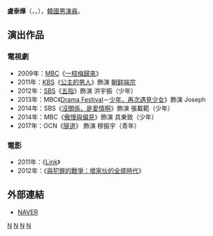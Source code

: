 {{藝人
|姓名 = 盧泰燁
|類型 = 男演員
|圖片 =
|圖片尺寸 = 
|圖片簡介 = 
|本名 = 
|外文名 = 노태엽
|外文 = ko
|羅馬拼音 = No Tae Yeob
|英文名 =
|暱稱 =
|其他藝名 = 
|國籍 = {{KOR}}
|出生日期 = {{birth_date_and_age|1998|2|8}}
|出生地點 = {{KOR}}
|宗教信仰 = 
|語言 = [[韓語|韓語]]
|配偶 = 
|職業 = [[演員|演員]]
|教育程度 = 
|出道作 = 
|出道日期 = 2009年
|代表作 = 
|活躍年代 =
|唱片公司 = 
|經紀公司 = Tone Entertainment
|相關團體 = 
|網站 = 
}}

'''盧泰燁'''（{{lang-ko|'''노태엽'''}}，{{lang-en|'''No Tae Yeob'''}}，{{bd|1998年|2月8日}}），[[韓國|韓國]][[男演員|男演員]]。

== 演出作品 ==
=== 電視劇 ===
*2009年：[[文化廣播_(韓國)|MBC]]《[[一枝梅歸來|一枝梅歸來]]》
*2011年：[[韓國放送公社|KBS]]《[[公主的男人|公主的男人]]》飾演 [[朝鲜端宗|朝鲜端宗]]
*2012年：[[SBS_(韓國)|SBS]]《[[五指|五指]]》飾演 洪宇振（少年）
*2013年：MBC《[[Drama_Festival|Drama Festival]]－[[Drama_Festival#第一季|少年，再次遇見少女]]》飾演 Joseph
*2014年：SBS《[[沒關係，是愛情啊|沒關係，是愛情啊]]》飾演 張載範（少年）
*2014年：MBC《[[傲慢與偏見_(韓國電視劇)|傲慢與偏見]]》飾演 具東致（少年）
*2017年：OCN《[[隧道_(電視劇)|隧道]]》 飾演 穆振宇（青年）

=== 電影 ===
*2011年：《[[Link|Link]]》
*2012年：《[[與犯罪的戰爭：壞家伙的全盛時代|與犯罪的戰爭：壞家伙的全盛時代]]》

== 外部連結 ==
*[http://search.naver.com/search.naver?sm=tab_hty.top&where=nexearch&ie=utf8&query=%EB%85%B8%ED%83%9C%EC%97%BD NAVER]{{ko}}


[[Category:韓國電視演員|N]]
[[Category:韓國電影演員|N]]
[[Category:韓國前兒童演員|N]]
[[Category:盧姓|N]]